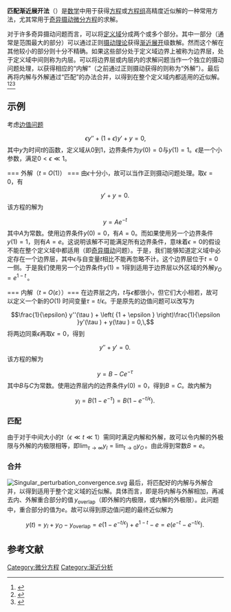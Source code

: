 '''匹配渐近展开法'''（{{lang-en|method of matched asymptotic expansions}}）是[[数学|数学]]中用于获得[[方程|方程]]或[[方程组|方程组]]高精度近似解的一种常用方法，尤其常用于[[奇异摄动|奇异摄动]][[微分方程|微分方程]]的求解。

对于许多奇异摄动问题而言，可以将[[定义域|定义域]]分成两个或多个部分。其中一部分（通常是范围最大的部分）可以通过正则[[摄动理论|摄动理论]]获得[[渐近展开|渐近展开]]级数解。然而这个解在其他较小的部分则十分不精确。如果这些部分处于定义域边界上被称为边界层，处于定义域中间则称为内层。可以将边界层或内层内的求解问题当作一个独立的摄动问题处理，以获得相应的“内解”（之前通过正则摄动获得的则称为“外解”）。最后再将内解与外解通过“匹配”的办法合并，以得到在整个定义域内都适用的近似解。<ref name=verhulst>{{cite book | author=Verhulst, F. | title=Methods and Applications of Singular Perturbations: Boundary Layers and Multiple Timescale Dynamics | publisher=Springer | year=2005 | isbn=0-387-22966-3 }}</ref><ref>{{Cite book | author=Nayfeh, A. H. | title=Perturbation Methods | series=Wiley Classics Library | year=2000 | publisher=Wiley-Interscience | isbn=978-0-471-39917-9 }}</ref><ref>{{Cite book |author1=Kevorkian, J. |author2=Cole, J. D. | title=Multiple scale and singular perturbation methods | year=1996 | publisher=Springer | isbn=0-387-94202-5 }}</ref>

== 示例 ==
考虑[[边值问题|边值问题]]
:<math> \epsilon y'' + (1+\epsilon) y' + y = 0,</math>
其中<math>y</math>为时间<math>t</math>的函数，定义域从0到1，边界条件为<math>y(0)=0</math>与<math>y(1)=1</math>。<math>\epsilon</math>是一个小参数，满足<math>0<\epsilon\ll 1</math>。

=== 外解（''t'' = ''O''(1)） ===
由<math>\epsilon</math>十分小，故可以当作正则摄动问题处理。取<math>\epsilon=0</math>，有
:<math>y'+y=0.\,</math>
该方程的解为
:<math>y=Ae^{-t}\,</math>
其中<math>A</math>为常数。使用边界条件<math>y(0) = 0</math>，有<math>A=0</math>。而如果使用另一个边界条件<math>y(1) = 1</math>，则有<math>A=e</math>。这说明该解不可能满足所有边界条件，意味着<math>\epsilon=0</math>的假设不能在整个定义域中都适用（即[[奇异摄动|奇异摄动]]问题）。于是，我们能够知道定义域中必定存在一个边界层，其中<math>\epsilon</math>与自变量<math>t</math>相比不能再忽略不计。这个边界层位于<math>t=0</math>一侧。于是我们使用另一个边界条件<math>y(1) = 1</math>得到适用于边界层以外区域的外解<math>y_O=e^{1-t}\,</math>。

=== 内解（''t'' = ''O''(''ε''））===
在边界层之内，<math>t</math>与<math>\epsilon</math>都很小，但它们大小相若，故可以定义一个新的''O''(1) 时间变量<math>\tau = t/\epsilon</math>。于是原先的边值问题可以改写为
:<math> \frac{1}{\epsilon} y''(\tau ) + \left( {1 + \epsilon } \right)\frac{1}{\epsilon }y'(\tau ) +  y(\tau ) = 0,\,</math>
将两边同乘<math>\epsilon</math>再取<math>\epsilon = 0</math>，得到
:<math>y'' + y' = 0. \, </math>
该方程的解为
:<math>y=B-Ce^{-\tau}\,</math>
其中<math>B</math>与<math>C</math>为常数。使用边界层内的边界条件<math>y(0)=0</math>，得到<math>B=C</math>。故内解为
:<math>y_I  = B\left( {1 - e^{ - \tau } } \right)= B\left( {1 - e^{ - t/\epsilon } } \right).\,</math>

=== 匹配 ===
由于对于中间大小的<math>t</math>（<math>\epsilon \ll  t \ll 1</math>）需同时满足内解和外解，故可以令内解的外极限与外解的内极限相等，即<math>\lim_{\tau \rightarrow \infty} y_I  = \lim_{t \to 0} y_O \,</math>。由此得到常数<math>B=e</math>。

=== 合并 ===
[[Image:Singular_perturbation_convergence.svg|thumb]]
最后，将匹配好的内解与外解合并，以得到适用于整个定义域的近似解。具体而言，即是将内解与外解相加，再减去内、外解重合部分的值<math>\,y_\mathrm{overlap}</math>（即外解的内极限，或内解的外极限）。此问题中，重合部分的值为<math>e</math>。故可以得到原边值问题的最终近似解为
:<math>y(t) = y_I  + y_O  - y_\mathrm{overlap} = e\left( {1 - e^{ - t/\epsilon } } \right) + e^{1 - t}  - e = e\left( {e^{ - t}  - e^{ - t/\epsilon } } \right).\,</math>

== 参考文献 ==
{{reflist}}

[[Category:微分方程|Category:微分方程]]
[[Category:渐近分析|Category:渐近分析]]